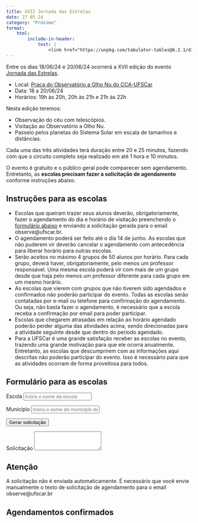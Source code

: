 ```yaml
---
title: XVII Jornada das Estrelas
date: 27 05 24
category: "Próximo" 
format:
    html:
        include-in-header:
            text: |
                <link href="https://unpkg.com/tabulator-tables@6.2.1/dist/css/tabulator.min.css" rel="stylesheet"> <script type="text/javascript" src="https://unpkg.com/tabulator-tables@6.2.1/dist/js/tabulator.min.js"></script>
---
```


Entre os dias 18/06/24 e 20/06/24 ocorrerá a XVII edição do evento [Jornada das Estrelas](/atividades/jornada_das_estrelas/jornada_das_estrelas.qmd).

- Local: [Praça do Observatório a Olho Nu do CCA-UFSCar](/localizacao/localizacao.qmd)
- Data: 18 a 20/06/24
- Horários: 19h às 20h, 20h às 21h e 21h às 22h 

Nesta edição teremos:

- Observação do céu com telescópios.
- Visitação ao Observatório a Olho Nu.
- Passeio pelos planetas do Sistema Solar em escala de tamanhos e distâncias.

Cada uma das três atividades terá duração entre 20 e 25 minutos, fazendo com que o circuito completo seja realizado em até 1 hora e 10 minutos.

O evento é gratuito e o público geral pode comparecer sem agendamento. Entretanto, as **escolas precisam fazer a solicitação de agendamento** conforme instruções abaixo.

## Instruções para as escolas

- Escolas que queiram trazer seus alunos deverão, obrigatoriamente, fazer o agendamento do dia e horário de visitação preenchendo o [formulário abaixo](#form_escolas) e enviando a solicitação gerada para o email observe@ufscar.br.
- O agendamento poderá ser feito até o dia 14 de junho. As escolas que não puderem vir deverão cancelar o agendamento com antecedência para liberar horário para outras escolas.
- Serão aceitos no máximo 4 grupos de 50 alunos por horário. Para cada grupo, deverá haver, obrigatoriamente, pelo menos um professor responsável. Uma mesma escola poderá vir com mais de um grupo desde que haja pelo menos um professor diferente para cada grupo em um mesmo horário.
- As escolas que vierem com grupos que não tiverem sido agendados e confirmados não poderão participar do evento. Todas as escolas serão contatadas por e-mail ou telefone para confirmação do agendamento. Ou seja, não basta fazer o agendamento, é necessário que a escola receba a confirmação por email para poder participar.
- Escolas que chegarem atrasadas em relação ao horário agendado poderão perder alguma das atividades acima, sendo direcionadas para a atividade seguinte desde que dentro do período agendado.	
- Para a UFSCar é uma grande satisfação receber as escolas no evento, trazendo uma grande motivação para que ele ocorra anualmente. Entretanto, as escolas que descumprirem com as informações aqui descritas não poderão participar do evento. Isso é necessário para que as atividades ocorram de forma proveitosa para todos.

## Formulário para as escolas {#form_escolas}


```{=html}
<form id="formulario">
   <p><div class="form-group">
        <label for="escola">Escola</label>
        <input type="text" class="form-control" id="escola" placeholder="Insira o nome da escola">
    </div></p> 
   <p><div class="form-group">
        <label for="municipio">Município</label>
        <input type="text" class="form-control" id="municipio" placeholder="Insira o nome do município da escola">
    </div></p> 
    <div id="grupos"></div>
   <p><button type="submit" class="btn btn-warning">Gerar solicitação</button></p>
   <p><label for="solicitacao">Solicitação</label>
        <textarea class="form-control" id="solicitacao" rows="3" readonly></textarea>
   </p> 
</form>

<script defer>
    const nulo = '---';
    const horarios = [ 
        '19h às 20h',
        '20h às 21h',
        '21h às 22h',
    ];
    const dias = ['18/06','19/06','20/06'];
    const alunos = {
        label: "Quantidade de alunos",
        options: [
            nulo,
            'menos que 15',
            'entre 15 e 30',
            'entre 30 e 50'
        ]
    };
    const escolaridade = {
        label: "Escolaridade",
        options: [
            nulo,
            'Infantil',
            'Fundamental 1',
            'Fundamental 2',
            'Ensino Médio',
            'EJA',
            'Superior',
            'Misto'
        ]   
    };
    const agendamentos = [
        {escola:'UFSCar', professor:'Samantha', dia:'19/06', horario:'20h às 21h', escolaridade:'Misto', alunos: 'menos que 15'},
        {escola:'INSA', professor:'Cintia', dia:'19/06', horario:'19h às 20h', escolaridade:'Infantil', alunos: 'entre 30 e 50'},
        {escola:'INSA', professor:'Karine', dia:'19/06', horario:'19h às 20h', escolaridade:'Infantil', alunos: 'entre 30 e 50'},
        {escola:'COOPEL', professor:'Isabel', dia:'19/06', horario:'19h às 20h', escolaridade:'Ensino Médio', alunos: 'entre 30 e 50'},
        {escola:'Maria Rosa', professor:'Edenilze', dia:'20/06', horario:'19h às 20h', escolaridade:'Ensino Médio', alunos: 'entre 30 e 50'},
        {escola:'Maria Rosa', professor:'Guilherme', dia:'20/06', horario:'19h às 20h', escolaridade:'Ensino Médio', alunos: 'entre 30 e 50'},
        {escola:'Maria Rosa', professor:'Valdezir', dia:'20/06', horario:'19h às 20h', escolaridade:'Ensino Médio', alunos: 'entre 30 e 50'},
        {escola:'Maria Rosa', professor:'Daniele', dia:'20/06', horario:'20h às 21h', escolaridade:'Ensino Médio', alunos: 'entre 30 e 50'},
        {escola:'C.E. Sagrada Família', professor:'Jonathan', dia:'20/06', horario:'20h às 21h', escolaridade:'Ensino Médio', alunos: 'menos que 15'},
    ];

    const Ngrupos = 6;

    const evento = 'XVII Jornada das Estrelas';

    const professor = {
        label: "Professor(a)",
        placeholder: "Professor(a) responsável por acompanhar os estudantes"
    }
    const telefone = {
        label: "Telefone",
        placeholder: "Telefone para contato em caso de necessidade"
    }

    const datas = genDatasDisponiveisLista(agendamentos, dias, horarios);

    let grupos = document.getElementById("grupos");
    for (let i = 1; i < Ngrupos+1; i++) {
        let botaoHTML = fromHTML(`<p><button type="button" class="btn btn-primary btn-block" data-bs-toggle="collapse" href="#grupo${i}">Grupo ${i}</button></p>`);
        grupos.append(botaoHTML);
        let divHTML = fromHTML(`<div id="grupo${i}" class="collapse"></div>"`);
        let professorHTML = genInput(`professor${i}`, divHTML, 'text', professor.label, professor.placeholder);
        let telefoneHTML = genInput(`telefone${i}`, divHTML, 'text', telefone.label, telefone.placeholder);
        let alunosHTML = genSelect(`alunos${i}`, divHTML, alunos.options, alunos.label); 
        let escolaridadeHTML = genSelect(`escolaridade${i}`, divHTML, escolaridade.options, escolaridade.label); 
        let opcao1HTML = genSelect(`opcao${i}1`, divHTML, datas, 'Opção 1'); 
        let opcao2HTML = genSelect(`opcao${i}2`, divHTML, datas, 'Opção 2'); 
        grupos.append(divHTML);
    };  

    function genDatasDisponiveisLista(agendamentos, dias, horarios, maxGrupos = 3) {
        let datas = {};
        for (let d of dias) {
            let h = {};
            for (let hx of horarios) h[hx] = 0;
            datas[d] = h;
        }
        for (let a of agendamentos) datas[a.dia][a.horario]++;
        let datasDispo = [nulo];
        for (let d of dias) for (let hx of horarios) if (datas[d][hx] < maxGrupos) datasDispo.push(d + ' - ' + hx);
        return datasDispo;
    }

    function formSubmit(event) {
        event.preventDefault();
        let el = event.target.elements;
        let x0 = ``;
        let x = ``;
        if (el.escola.value == "") return alert("Insira o nome da Escola.");
        else {
            x0 = 
`Prezados organizadores da ${evento},

Nós, da instituição ${el.escola.value}, localizada no município de ${el.municipio.value}, gostaríamos de solicitar o agendamento para participação no evento nas seguintes datas:`
        }; 
        for (let i = 1; i < Ngrupos+1; i++) {
            if (el[`professor${i}`].value != "" &&
                el[`telefone${i}`].value != "" &&
                el[`alunos${i}`].value != nulo &&
                el[`opcao${i}1`].value != nulo) 
            {
                x += 
`

Grupo ${i}:
- Professor responsável: ${el[`professor${i}`].value}
- Telefone: ${el[`telefone${i}`].value}
- Número de alunos: ${el[`alunos${i}`].value}
- Escolaridade: ${el[`escolaridade${i}`].value}
- 1ª opção: ${el[`opcao${i}1`].value}
- 2ª opção: ${el[`opcao${i}2`].value}`;
            }
        }
        if (x == "") return alert("Informe os dados de pelo menos um grupo de alunos.");
        else {
            el.solicitacao.value = x0 + x;
            navigator.clipboard.writeText(x0+x);
            document.getElementById('solicitacao').setAttribute('rows', '20');  
            return alert("A solicitação foi copiada para a área de transferência. Cole-a no corpo do email e envie para oberve@ufscar.br");
        }
    }
    document.getElementById("formulario").addEventListener("submit", formSubmit);

    function genSelect(id, parentHTML, optionsList, label = "", paragraph = true) {
        let selectHTML = fromHTML(`<select class="form-select" id="${id}"></select>`);
        for (option of optionsList) {
            let optHTML = fromHTML(`<option>${option}</option>`);
            selectHTML.append(optHTML);
        }
        if (label != "") {
            let labelHTML = fromHTML(`<label for="${id}">${label}</label>`);
            parentHTML.append(labelHTML);
        }
        if (paragraph) {
            let parHTML = fromHTML('<p></p>');
            parHTML.append(selectHTML);
            parentHTML.append(parHTML);
        }
        else parentHTML.append(selectHTML);
    }

    function genInput(id, parentHTML, type, label = "", placeholder = "", paragraph = true) {
        let inputHTML = fromHTML(`<input type="${type}" class="form-control" id="${id}" placeholder="${placeholder}">`);
        if (label != "") {
            let labelHTML = fromHTML(`<label for="${id}">${label}</label>`);
            parentHTML.append(labelHTML);
        }
        if (paragraph) {
            let parHTML = fromHTML('<p></p>');
            parHTML.append(inputHTML);
            parentHTML.append(parHTML);
        }
        else parentHTML.append(inputHTML);
    }

    function fromHTML(html, trim = false) {
        html = trim ? html.trim() : html;
        if (!html) return null;

        const template = document.createElement('template');
        template.innerHTML = html;
        const result = template.content.children;

        if (result.length === 1) return result[0];
        return result;
    }

</script>
```

::: {.callout-note}
## Atenção
A solicitação não é enviada automaticamente. É necessário que você envie manualmente o texto de solicitação de agendamento para o email observe@ufscar.br
:::

## Agendamentos confirmados

```{=html}
<div id="tabelaAgendamentos"></div>

<script>
    var table = new Tabulator("#tabelaAgendamentos", {
        layout:"fitColumns",
        groupBy:["dia","horario"],
        data: agendamentos,
        columns:[
            {field:'escola', title:'Escola'},
            {field:'alunos', title:'Alunos'},
            {field:'escolaridade', title:'Nível'},
            {field:'professor', title:'Prof(a)'},
        ],
    });
</script>
```